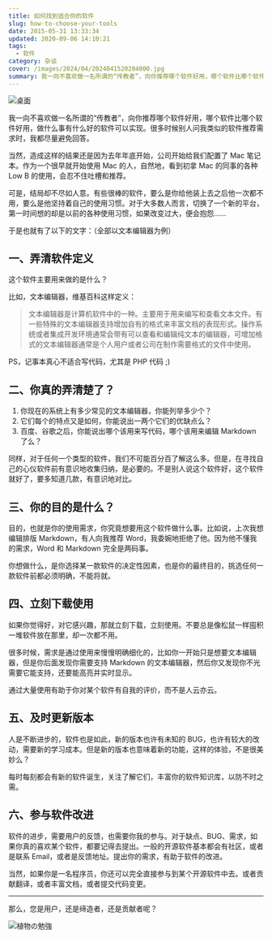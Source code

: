 ```yaml
---
title: 如何找到适合你的软件
slug: how-to-choose-your-tools
date: 2015-05-31 13:33:34
updated: 2020-09-06 14:10:21
tags:
  - 软件
category: 杂谈
cover: /images/2024/04/2024041520204000.jpg
summary: 我一向不喜欢做一名所谓的“传教者”，向你推荐哪个软件好用，哪个软件比哪个软件好用，做什么事有什么好的软件可以实现。很多时候别人问我类似的软件推荐需求时，我都尽量避免回答。
---
```


![桌面](/images/2024/04/2024041520232700.jpg)

<MusicPlayer netease={2146700508} />

我一向不喜欢做一名所谓的“传教者”，向你推荐哪个软件好用，哪个软件比哪个软件好用，做什么事有什么好的软件可以实现。很多时候别人问我类似的软件推荐需求时，我都尽量避免回答。

当然，造成这样的结果还是因为去年年底开始，公司开始给我们配置了 Mac 笔记本。作为一个很早就开始使用 Mac 的人，自然地，看到初拿 Mac 的同事的各种 Low B 的使用，会忍不住吐槽和推荐。

可是，结局却不尽如人意。有些很棒的软件，要么是你给他装上去之后他一次都不用，要么是他坚持着自己的使用习惯。对于大多数人而言，切换了一个新的平台，第一时间想的却是以前的各种使用习惯，如果改变过大，便会抱怨……

于是也就有了以下的文字：（全部以文本编辑器为例）

## 一、弄清软件定义

这个软件主要用来做的是什么？

比如，文本编辑器，维基百科这样定义：

> 文本编辑器是计算机软件中的一种。主要用于用来编写和查看文本文件。有一些特殊的文本编辑器支持增加自有的格式来丰富文档的表现形式。操作系统或者集成开发环境通常会带有可以查看和编辑纯文本的编辑器，可增加格式的文本编辑器通常是个人用户或者公司在制作需要格式的文件中使用。

PS，记事本真心不适合写代码，尤其是 PHP 代码 ;)

## 二、你真的弄清楚了？

1. 你现在的系统上有多少常见的文本编辑器，你能列举多少个？
2. 它们每个的特点又是如何，你能说出一两个它们的优缺点么？
3. 百度、谷歌之后，你能说出哪个该用来写代码，哪个该用来编辑 Markdown 了么？

同样，对于任何一个类型的软件，我们不可能百分百了解这么多。但是，在寻找自己的心仪软件前有意识地收集归纳，是必要的。不是别人说这个软件好，这个软件就好了，要多知道几款，有意识地对比。

## 三、你的目的是什么？

目的，也就是你的使用需求，你究竟想要用这个软件做什么事。比如说，上次我想编辑排版 Markdown，有人向我推荐 Word，我委婉地拒绝了他。因为他不懂我的需求，Word 和 Markdown 完全是两码事。

你想做什么，是你选择某一款软件的决定性因素，也是你的最终目的，挑选任何一款软件前都必须明确，不能将就。

## 四、立刻下载使用

如果你觉得好，对它感兴趣，那就立刻下载，立刻使用。不要总是像松鼠一样囤积一堆软件放在那里，却一次都不用。

很多时候，需求是通过使用来慢慢明确细化的，比如你一开始只是想要文本编辑器，但是你后面发现你需要支持 Markdown 的文本编辑器，然后你又发现你不光需要它能支持，还要能高亮并实时显示。

通过大量使用有助于你对某个软件有自我的评价，而不是人云亦云。

## 五、及时更新版本

人是不断进步的，软件也是如此，新的版本也许有未知的 BUG，也许有较大的改动，需要新的学习成本。但是新的版本也意味着新的功能，这样的体验，不是很美妙么？

每时每刻都会有新的软件诞生，关注了解它们，丰富你的软件知识库，以防不时之需。

## 六、参与软件改进

软件的进步，需要用户的反馈，也需要你我的参与。对于缺点、BUG、需求，如果你真的喜欢某个软件，都要记得去提出。一般的开源软件基本都会有社区，或者是联系 Email，或者是反馈地址。提出你的需求，有助于软件的改进。

当然，如果你是一名程序员，你还可以完全直接参与到某个开源软件中去。或者贡献翻译，或者丰富文档，或者提交代码变更。

---

那么，您是用户，还是缔造者，还是贡献者呢？

![植物の勉強](/images/2024/04/2024041520255800.jpg)
